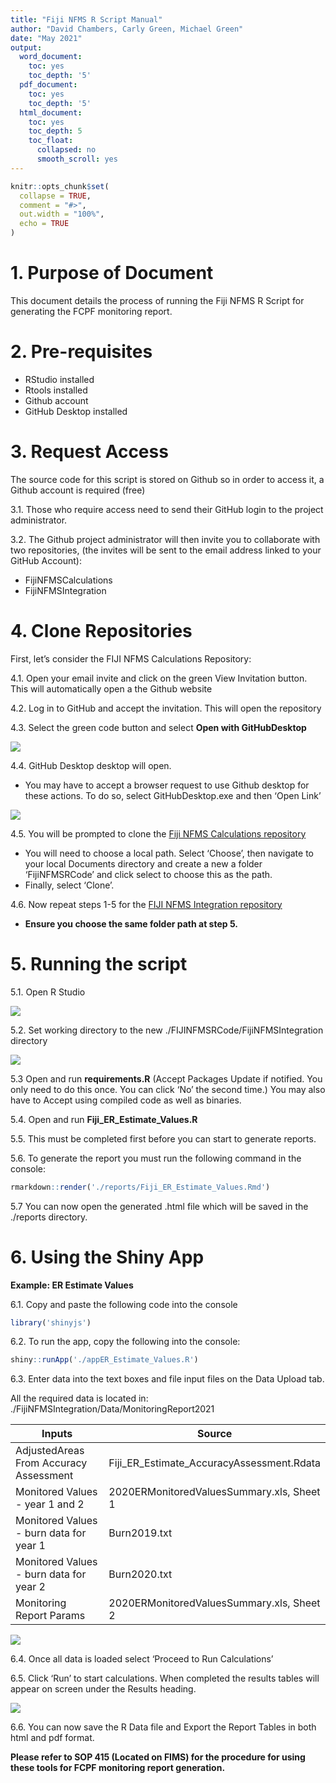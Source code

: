 ---
title: "Fiji NFMS R Script Manual"
author: "David Chambers, Carly Green, Michael Green"
date: "May 2021"
output:
  word_document:
    toc: yes
    toc_depth: '5'
  pdf_document:
    toc: yes
    toc_depth: '5'
  html_document:
    toc: yes
    toc_depth: 5
    toc_float:
      collapsed: no
      smooth_scroll: yes
---

```{r, include = FALSE}
knitr::opts_chunk$set(
  collapse = TRUE,
  comment = "#>",
  out.width = "100%",
  echo = TRUE
)

```


# 1. Purpose of Document

This document details the process of running the Fiji NFMS R Script for 
generating the FCPF monitoring report. 


# 2. Pre-requisites

* RStudio installed 
* Rtools installed
* Github account
* GitHub Desktop installed

# 3. Request Access

The source code  for this script is stored on Github so in order to access 
it, a Github account is required (free)

3.1. Those who require access need to send their GitHub login to the project 
administrator. 

3.2. The Github project administrator will then invite you to collaborate with two
repositories, (the invites will be sent to the email address linked to your
GitHub Account):

- FijiNFMSCalculations
- FijiNFMSIntegration

# 4. Clone Repositories

First, let's consider the FIJI NFMS Calculations Repository: 

4.1. Open your email invite and click on the green View Invitation button. This
will automatically open a the Github website

4.2. Log in to GitHub and accept the invitation. This will open the repository 

4.3. Select the green code button and select **Open with GitHubDesktop**

![][OpenwithGHD]

4.4. GitHub Desktop desktop will open.

- You may have to accept a browser request to use Github desktop for these 
actions. To do so, select GitHubDesktop.exe and then 'Open Link'

![][ChooseApplication]

4.5. You will be prompted to clone the
[Fiji NFMS Calculations repository](https://github.com/micko920/FijiNFMSCalculations)

- You will need to choose a local path. Select 'Choose', then navigate to your
local Documents directory and create a new a folder 'FijiNFMSRCode' and click
select to choose this as the path.
- Finally, select 'Clone'.

4.6. Now repeat steps 1-5 for the
[FIJI NFMS Integration repository](https://github.com/micko920/FijiNFMSIntegration)

- **Ensure you choose the same folder path at step 5.**


# 5. Running the script

5.1.  Open R Studio

![][OpenRStudio]

5.2. Set working directory to the new
./FIJINFMSRCode/FijiNFMSIntegration directory

![][SetWorkingDirectory]

5.3 Open and run **requirements.R**
(Accept Packages Update if notified. You only need to do this once. You can
click 'No' the second time.) You may also have to Accept using compiled code as
well as binaries. 

5.4. Open and run **Fiji_ER_Estimate_Values.R**

5.5. This must be completed first before you can start to generate reports. 

5.6. To generate the report you must run the following command in the console:

```{r eval=FALSE}
rmarkdown::render('./reports/Fiji_ER_Estimate_Values.Rmd')
```

5.7 You can now open the generated .html file which will be saved in the 
./reports directory.

# 6. Using the Shiny App 

**Example: ER Estimate Values** 

6.1. Copy and paste the following code into the console

```{r eval=FALSE}
library('shinyjs')
```

6.2. To run the app, copy the following into the console: 

```{r eval=FALSE}
shiny::runApp('./appER_Estimate_Values.R')
```

6.3. Enter data into the text boxes and file input files on the Data Upload tab.

All the required data is located in: 
./FijiNFMSIntegration/Data/MonitoringReport2021

| Inputs                                  | Source                                      |
|-----------------------------------------|---------------------------------------------|
| AdjustedAreas From Accuracy Assessment  | Fiji_ER_Estimate_AccuracyAssessment.Rdata   |
| Monitored Values - year 1 and 2         | 2020ERMonitoredValuesSummary.xls, Sheet 1   |
| Monitored Values - burn data for year 1 | Burn2019.txt                                |
| Monitored Values - burn data for year 2 | Burn2020.txt                                |
| Monitoring Report Params                | 2020ERMonitoredValuesSummary.xls, Sheet 2   |

![][DataLoad] 
 
6.4. Once all data is loaded select 'Proceed to Run Calculations'

6.5. Click 'Run' to start calculations. When completed the results tables will 
appear on screen under the Results heading. 

![][RunCalc] 

6.6. You can now save the R Data file and Export the Report Tables in both html 
and pdf format.


**Please refer to SOP 415 (Located on FIMS) for the procedure for using these tools for FCPF monitoring report generation.**



[ChooseApplication]: images/RScriptManual1_ChooseApplication.png
[OpenwithGHD]: images/RScriptManual2_OpenwithGHD.png
[OpenRStudio]:images/1RStudioOpeningPage.png
[SetWorkingDirectory]:images/2SetWorkingDirectory.png
[DataLoad]:images/RScriptManual3_DataLoad.png
[RunCalc]:images/RScriptManual4_RunCalc.png
[SaveandExport]:images/RScriptManual5_SaveandExport.png










